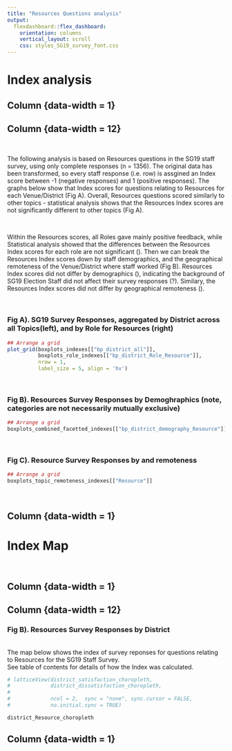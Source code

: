 ```yaml
---
title: "Resources Questions analysis"
output: 
  flexdashboard::flex_dashboard:
    orientation: columns
    vertical_layout: scroll
    css: styles_SG19_survey_font.css
---
```




Index analysis
=====================================

Column {data-width = 1}
-----------------------------------------------------------------------

Column {data-width = 12}
-----------------------------------------------------------------------

\

The following analysis is based on Resources questions in the SG19 staff survey,
using only complete responses (n = 1356). The original data has been transformed,
so every staff response (i.e. row) is assgined an Index score between -1 (negative 
responses) and 1 (positive responses). The graphs below show that Index scores for 
questions relating to Resources for each Venue/District (Fig A). Overall, 
Resources questions scored similarly to other topics - statistical analysis shows that 
the Resources Index scores are not significantly different to other topics (Fig A). 

\

Within the Resources scores, all Roles gave mainly positive feedback, while Statistical 
analysis showed that the differences between the Resources Index scores for each 
role are not significant (). Then we can break the Resources Index scores down by staff 
demographics, and the geographical remoteness of the Venue/District where staff worked 
(Fig B). Resources Index scores did not differ by demographics (), indicating the background 
of SG19 Election Staff did not affect their survey responses (?). Similary, the Resources 
Index scores did not differ by geographical remoteness ().

\


### **Fig A). SG19 Survey Responses, aggregated by District across all Topics(left), and by Role for Resources (right)**

```r

## Arrange a grid
plot_grid(boxplots_indexes[["bp_district_all"]], 
          boxplots_role_indexes[["bp_district_Role_Resource"]],
          nrow = 1,
          label_size = 5, align = 'hv')

```


\

### **Fig B). Resources Survey Responses by Demoghraphics (note, categories are not necessarily mutually exclusive)**

```r

## Arrange a grid
boxplots_combined_facetted_indexes[["bp_district_demography_Resource"]]

```

\


### **Fig C). Resource Survey Responses by  and remoteness**

```r

## Arrange a grid
boxplots_topic_remoteness_indexes[["Resource"]]

```

\


Column {data-width = 1}
-----------------------------------------------------------------------




Index Map
=====================================

\

Column {data-width = 1}
-----------------------------------------------------------------------


Column {data-width = 12}
-----------------------------------------------------------------------

### **Fig B). Resources Survey Responses by District**

</br> The map below shows the index of survey reponses for questions relating to Resources for the SG19 Staff Survey.
</br> See table of contents for details of how the Index was calculated.

```r

# latticeView(district_satisfaction_choropleth, 
#             district_dissatisfaction_choropleth,
#             
#             ncol = 2,  sync = "none", sync.cursor = FALSE,
#             no.initial.sync = TRUE)

district_Resource_choropleth

```


Column {data-width = 1}
-----------------------------------------------------------------------


<!-- Sentiment Analysis -->
<!-- ===================================== -->


<!-- Column {data-width = 1} -->
<!-- ----------------------------------------------------------------------- -->


<!-- Column {data-width = 12} -->
<!-- ----------------------------------------------------------------------- -->


<!-- Column {data-width = 1} -->
<!-- ----------------------------------------------------------------------- -->


